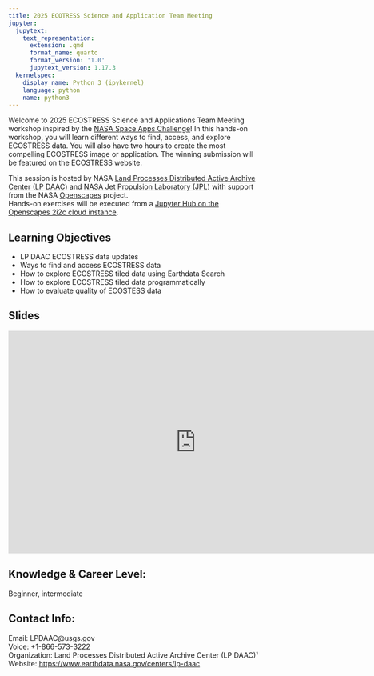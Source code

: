 ```yaml
---
title: 2025 ECOTRESS Science and Application Team Meeting
jupyter:
  jupytext:
    text_representation:
      extension: .qmd
      format_name: quarto
      format_version: '1.0'
      jupytext_version: 1.17.3
  kernelspec:
    display_name: Python 3 (ipykernel)
    language: python
    name: python3
---
```

   

Welcome to 2025 ECOSTRESS Science and Applications Team Meeting workshop inspired by the [NASA Space Apps Challenge](https://www.spaceappschallenge.org/)! 
In this hands-on workshop, you will learn different ways to find, access, and explore ECOSTRESS data. You will also have two hours to create the most compelling ECOSTRESS image or application. The winning submission will be featured on the ECOSTRESS website.

This session is hosted by NASA [Land Processes Distributed Active Archive Center (LP DAAC)](https://lpdaac.usgs.gov/) and [NASA Jet Propulsion Laboratory (JPL)](https://www.jpl.nasa.gov/) with support from the NASA [Openscapes](https://nasa-openscapes.github.io/) project.  
Hands-on exercises will be executed from a [Jupyter Hub on the Openscapes 2i2c cloud instance](https://workshop.openscapes.2i2c.cloud/).

## Learning Objectives
- LP DAAC ECOSTRESS data updates
- Ways to find and access ECOSTRESS data
- How to explore ECOSTRESS tiled data using Earthdata Search
- How to explore ECOSTRESS tiled data programmatically
- How to evaluate quality of ECOSTESS data 

## Slides

<iframe src="https://docs.google.com/presentation/d/1CSEez-VPMrejUCdu6ZEJAKbKfV1s6Kun/embed?start=false&loop=false&delayms=3000" frameborder="0" width="750" height="445" allowfullscreen="true" mozallowfullscreen="true" webkitallowfullscreen="true"></iframe>

## Knowledge & Career Level: 
Beginner, intermediate

## Contact Info:  
Email: LPDAAC@usgs.gov  
Voice: +1-866-573-3222  
Organization: Land Processes Distributed Active Archive Center (LP DAAC)¹  
Website: <https://www.earthdata.nasa.gov/centers/lp-daac>  